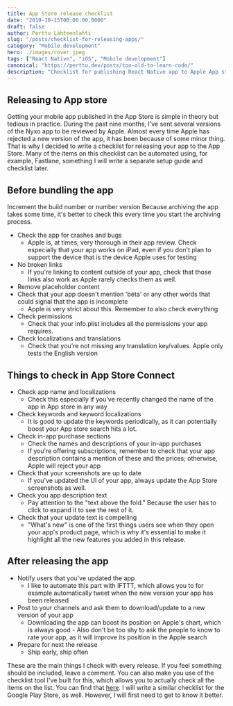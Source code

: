 ```yaml
---
title: App Store release checklist
date: "2019-10-15T00:00:00.0000"
draft: false
author: Perttu Lähteenlahti
slug: "/posts/checklist-for-releasing-apps/"
category: "Mobile development"
hero: ./images/cover.jpeg
tags: ["React Native", "iOS", "Mobile development"]
canonical: "https://perttu.dev/posts/too-old-to-learn-code/"
description: "Checklist for publishing React Native app to Apple App store successfully."
---
```


## Releasing to App store

Getting your mobile app published in the App Store is simple in theory but tedious in practice. During the past nine months, I've sent several versions of the Nyxo app to be reviewed by Apple. Almost every time Apple has rejected a new version of the app, it has been because of some minor thing. That is why I decided to write a checklist for releasing your app to the App Store. Many of the items on this checklist can be automated using, for example, Fastlane, something I will write a separate setup guide and checklist later.

## Before bundling the app

Increment the build number or number version
Because archiving the app takes some time, it's better to check this every time you start the archiving process.

- Check the app for crashes and bugs
  - Apple is, at times, very thorough in their app review. Check especially that your app works on iPad, even if you don't plan to support the device that is the device Apple uses for testing
- No broken links
  - If you're linking to content outside of your app, check that those links also work as Apple rarely checks them as well.
- Remove placeholder content
- Check that your app doesn't mention 'beta' or any other words that could signal that the app is incomplete
  - Apple is very strict about this. Remember to also check everything
- Check permissions
  - Check that your info.plist includes all the permissions your app requires.
- Check localizations and translations
  - Check that you're not missing any translation key/values. Apple only tests the English version

## Things to check in App Store Connect

- Check app name and localizations
  - Check this especially if you've recently changed the name of the app in App store in any way
- Check keywords and keyword localizations
  - It is good to update the keywords periodically, as it can potentially boost your App store search hits a lot.
- Check in-app purchase sections
  - Check the names and descriptions of your in-app purchases
  - If you're offering subscriptions, remember to check that your app description contains a mention of these and the prices; otherwise, Apple will reject your app
- Check that your screenshots are up to date
  - If you've updated the UI of your app, always update the App Store screenshots as well.
- Check you app description text
  - Pay attention to the "text above the fold." Because the user has to click to expand it to see the rest of it.
- Check that your update text is compelling
  - "What's new" is one of the first things users see when they open your app's product page, which is why it's essential to make it highlight all the new features you added in this release.

## After releasing the app

- Notify users that you've updated the app
  - I like to automate this part with IFTTT, which allows you to for example automatically tweet when the new version your app has been released
- Post to your channels and ask them to download/update to a new version of your app
  - Downloading the app can boost its position on Apple's chart, which is always good - Also don't be too shy to ask the people to know to rate your app, as it will improve its position in the Apple search
- Prepare for next the release
  - Ship early, ship often

These are the main things I check with every release. If you feel something should be included, leave a comment. You can also make you use of the checklist tool I've built for this, which allows you to actually check all the items on the list. You can find that [here](https://perttu.dev/checklist). I will write a similar checklist for the Google Play Store, as well. However, I will first need to get to know it better.
